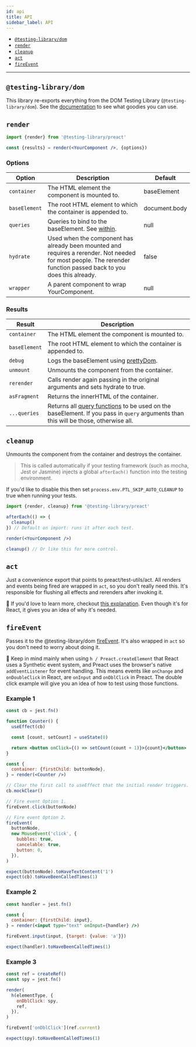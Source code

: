 ```yaml
---
id: api
title: API
sidebar_label: API
---
```


- [`@testing-library/dom`](#testing-library-dom)
- [`render`](#render)
- [`cleanup`](#cleanup)
- [`act`](#act)
- [`fireEvent`](#fireevent)

---

## `@testing-library/dom`

This library re-exports everything from the DOM Testing Library
(`@testing-library/dom`). See the [documentation](queries/about.mdx) to see what
goodies you can use.

## `render`

```jsx
import {render} from '@testing-library/preact'

const {results} = render(<YourComponent />, {options})
```

### Options

| Option        | Description                                                                                                                                                       | Default       |
| ------------- | ----------------------------------------------------------------------------------------------------------------------------------------------------------------- | ------------- |
| `container`   | The HTML element the component is mounted to.                                                                                                                     | baseElement   |
| `baseElement` | The root HTML element to which the container is appended to.                                                                                                      | document.body |
| `queries`     | Queries to bind to the baseElement. See [within](dom-testing-library/api-within.mdx).                                                                             | null          |
| `hydrate`     | Used when the component has already been mounted and requires a rerender. Not needed for most people. The rerender function passed back to you does this already. | false         |
| `wrapper`     | A parent component to wrap YourComponent.                                                                                                                         | null          |

### Results

| Result        | Description                                                                                                                                              |
| ------------- | -------------------------------------------------------------------------------------------------------------------------------------------------------- |
| `container`   | The HTML element the component is mounted to.                                                                                                            |
| `baseElement` | The root HTML element to which the container is appended to.                                                                                             |
| `debug`       | Logs the baseElement using [prettyDom](dom-testing-library/api-debugging.mdx#prettydom).                                                                 |
| `unmount`     | Unmounts the component from the container.                                                                                                               |
| `rerender`    | Calls render again passing in the original arguments and sets hydrate to true.                                                                           |
| `asFragment`  | Returns the innerHTML of the container.                                                                                                                  |
| `...queries`  | Returns all [query functions](queries/about.mdx) to be used on the baseElement. If you pass in `query` arguments than this will be those, otherwise all. |

## `cleanup`

Unmounts the component from the container and destroys the container.

> This is called automatically if your testing framework (such as mocha, Jest or
> Jasmine) injects a global `afterEach()` function into the testing environment.

If you'd like to disable this then set `process.env.PTL_SKIP_AUTO_CLEANUP` to
true when running your tests.

```jsx
import {render, cleanup} from '@testing-library/preact'

afterEach(() => {
  cleanup()
}) // Default on import: runs it after each test.

render(<YourComponent />)

cleanup() // Or like this for more control.
```

## `act`

Just a convenience export that points to preact/test-utils/act. All renders and
events being fired are wrapped in `act`, so you don't really need this. It's
responsible for flushing all effects and rerenders after invoking it.

📝 If you'd love to learn more, checkout
[this explanation](https://github.com/threepointone/react-act-examples/blob/master/sync.md).
Even though it's for React, it gives you an idea of why it's needed.

## `fireEvent`

Passes it to the @testing-library/dom
[fireEvent](dom-testing-library/api-events.mdx). It's also wrapped in `act` so
you don't need to worry about doing it.

📝 Keep in mind mainly when using `h / Preact.createElement` that React uses a
Synthetic event system, and Preact uses the browser's native `addEventListener`
for event handling. This means events like `onChange` and `onDoubleClick` in
React, are `onInput` and `onDblClick` in Preact. The double click example will
give you an idea of how to test using those functions.

### Example 1

```jsx
const cb = jest.fn()

function Counter() {
  useEffect(cb)

  const [count, setCount] = useState(0)

  return <button onClick={() => setCount(count + 1)}>{count}</button>
}

const {
  container: {firstChild: buttonNode},
} = render(<Counter />)

// Clear the first call to useEffect that the initial render triggers.
cb.mockClear()

// Fire event Option 1.
fireEvent.click(buttonNode)

// Fire event Option 2.
fireEvent(
  buttonNode,
  new MouseEvent('click', {
    bubbles: true,
    cancelable: true,
    button: 0,
  }),
)

expect(buttonNode).toHaveTextContent('1')
expect(cb).toHaveBeenCalledTimes(1)
```

### Example 2

```jsx
const handler = jest.fn()

const {
  container: {firstChild: input},
} = render(<input type="text" onInput={handler} />)

fireEvent.input(input, {target: {value: 'a'}})

expect(handler).toHaveBeenCalledTimes(1)
```

### Example 3

```jsx
const ref = createRef()
const spy = jest.fn()

render(
  h(elementType, {
    onDblClick: spy,
    ref,
  }),
)

fireEvent['onDblClick'](ref.current)

expect(spy).toHaveBeenCalledTimes(1)
```
